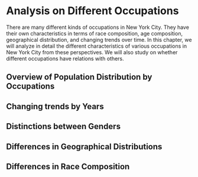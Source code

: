 # Analysis on Different Occupations
There are many different kinds of occupations in New York City. They have their own characteristics in terms of race composition, age composition, geographical distribution, and changing trends over time. In this chapter, we will analyze in detail the different characteristics of various occupations in New York City from these perspectives. We will also study on whether different occupations have relations with others.

## Overview of Population Distribution by Occupations

## Changing trends by Years

## Distinctions between Genders

## Differences in Geographical Distributions

## Differences in Race Composition